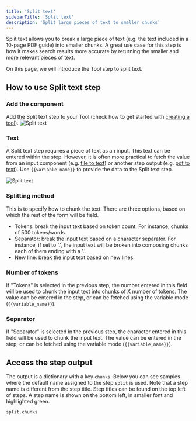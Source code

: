 ```yaml
---
title: 'Split text'
sidebarTitle: 'Split text'
description: 'Split large pieces of text to smaller chunks'
---
```


Split text allows you to break a large piece of text (e.g. the text included in a 10-page PDF guide) into
smaller chunks. A great use case for this step is how it makes search results more accurate by returning 
the smaller and more relevant pieces of text.

On this page, we will introduce the Tool step to split text.

## How to use Split text step

### Add the component
Add the Split text step to your Tool (check how to get started with 
[creating a tool](/build-custom-tools/tool-steps/getting_started)).
![Split text](/images/build-custom-tools/tool-step/split-text-get-started.png)

### Text
A Split text step requires a piece of text as an input. This text can be entered within the step. 
However, it is often more practical to fetch the value from an input component (e.g. [file to text](/build-custom-tools/user-inputs/file-to-text)) or 
another step output (e.g. [pdf to text](/build-custom-tools/tool-steps/convert-pdf-to-text)). 
Use `{{variable name}}` to provide the data to the Split text step.

![Split text](/images/build-custom-tools/tool-step/split-text-fields.png)

### Splitting method
This is to specify how to chunk the text. There are three options, based on which the rest of the form will 
be field.

* Tokens: break the input text based on token count. For instance, chunks of 500 tokens/words.
* Separator: break the input text based on a character separator. For instance, if set to '.', the
input text will be broken into composing chunks each of them ending with a '.'.
* New line: break the input text based on new lines.

### Number of tokens
If "Tokens" is selected in the previous step, the number entered in this field will be used to chunk the input text
into chunks of X number of tokens. The value can be entered in the step, or can be fetched using the variable 
mode (`{{variable_name}}`).


### Separator
If "Separator" is selected in the previous step, the character entered in this field will be used to chunk the input text.
The value can be entered in the step, or can be fetched using the variable 
mode (`{{variable_name}}`).

<Snippet file="components/tools/step-general.mdx" />

## Access the step output
The output is a dictionary with a key `chunks`. 
Below you can see samples where the default name assigned to the step `split` is used.
Note that a step name is different from the step title. Step titles can be found on the top left
of steps. A step name is shown on the bottom left, in smaller font and highlighted green.

```
split.chunks
```
